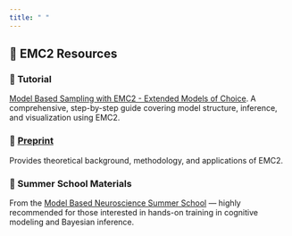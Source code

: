 ```yaml
---
title: " "
---
```


## 🔬 EMC2 Resources
### 📘 Tutorial
[Model Based Sampling with EMC2 - Extended Models of Choice](https://bookdown.org/reilly_innes/EMC_bookdown/){target="_blank"}.
A comprehensive, step-by-step guide covering model structure, inference, and visualization using EMC2.

### 📄 [Preprint](https://osf.io/2e4dq_v3){target="_blank"}
Provides theoretical background, methodology, and applications of EMC2.

### 🧠 Summer School Materials
From the [Model Based Neuroscience Summer School](https://modelbasedneurosci.com/){target="_blank"} — highly recommended for those interested in hands-on training in cognitive modeling and Bayesian inference.